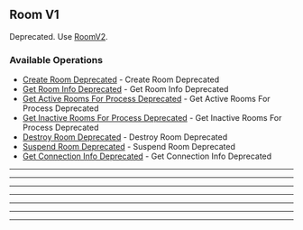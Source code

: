 
## Room V1
Deprecated. Use [RoomV2](https://hathora.dev/api\#tag/RoomV2).

### Available Operations

* [Create Room Deprecated](/unity/room_v1/create_room_deprecated) - Create Room Deprecated
* [Get Room Info Deprecated](/unity/room_v1/get_room_info_deprecated) - Get Room Info Deprecated
* [Get Active Rooms For Process Deprecated](/unity/room_v1/get_active_rooms_for_process_deprecated) - Get Active Rooms For Process Deprecated
* [Get Inactive Rooms For Process Deprecated](/unity/room_v1/get_inactive_rooms_for_process_deprecated) - Get Inactive Rooms For Process Deprecated
* [Destroy Room Deprecated](/unity/room_v1/destroy_room_deprecated) - Destroy Room Deprecated
* [Suspend Room Deprecated](/unity/room_v1/suspend_room_deprecated) - Suspend Room Deprecated
* [Get Connection Info Deprecated](/unity/room_v1/get_connection_info_deprecated) - Get Connection Info Deprecated

---
<CreateRoomDeprecated />

---
<GetRoomInfoDeprecated />

---
<GetActiveRoomsForProcessDeprecated />

---
<GetInactiveRoomsForProcessDeprecated />

---
<DestroyRoomDeprecated />

---
<SuspendRoomDeprecated />

---
<GetConnectionInfoDeprecated />
